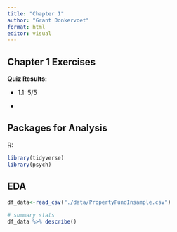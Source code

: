```yaml
---
title: "Chapter 1"
author: "Grant Donkervoet"
format: html
editor: visual
---
```


## Chapter 1 Exercises

**Quiz Results:**

-   1.1: 5/5

-   

## Packages for Analysis

R:

```r
library(tidyverse)
library(psych)
```

## EDA

```r
df_data<-read_csv("./data/PropertyFundInsample.csv")

# summary stats
df_data %>% describe()
```
